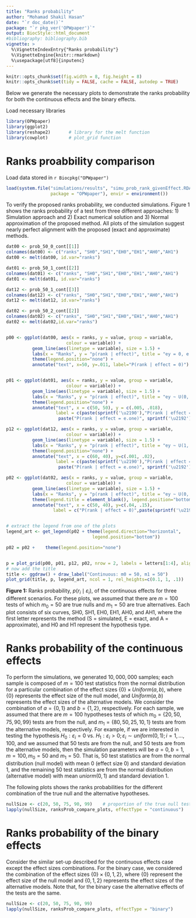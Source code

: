 ```yaml
---
title: "Ranks probability"
author: "Mohamad Shakil Hasan"
date: "`r doc_date()`"
package: "`r pkg_ver('OPWpaper')`"
output: BiocStyle::html_document
#bibliography: bibliography.bib
vignette: >
  %\VignetteIndexEntry{"Ranks probability"}
  %\VignetteEngine{knitr::rmarkdown}
  %\usepackage[utf8]{inputenc}
---
```


```r
knitr::opts_chunk$set(fig.width = 8, fig.height = 8)
knitr::opts_chunk$set(tidy = FALSE, cache = FALSE, autodep = TRUE)
```

Below we generate the necessary plots to demonstrate the ranks probability for both the continuous effects and the binary effects.

Load necessary libraries

```r
library(OPWpaper)       
library(ggplot2)
library(reshape2)       # library for the melt function
library(cowplot)        # plot_grid function
```

# Ranks proabbility comparison
Load data stored in `r Biocpkg("OPWpaper")` 

```r
load(system.file("simulations/results", "simu_prob_rank_givenEffect.RDATA",
                 package = "OPWpaper"), envir = environment())
```

To verify the proposed ranks probability, we conducted simulations. Figure 1 shows the ranks probability of a test from three different approaches: 1) Simulation approach and 2) Exact numerical solution and 3) Normal approximation of the proposed method. All plots of the simulation suggest nearly perfect alignment with the proposed (exact and approximate) methods. 

```r
dat00 <- prob_50_0_cont[[1]]
colnames(dat00) <- c("ranks", "SH0","SH1","EH0","EH1","AH0","AH1")
dat00 <- melt(dat00, id.var="ranks")

dat01 <- prob_50_1_cont[[2]]
colnames(dat01) <- c("ranks", "SH0","SH1","EH0","EH1","AH0","AH1")
dat01 <- melt(dat01, id.var="ranks")

dat12 <- prob_50_1_cont[[3]]
colnames(dat12) <- c("ranks", "SH0","SH1","EH0","EH1","AH0","AH1")
dat12 <- melt(dat12, id.var="ranks")

dat02 <- prob_50_2_cont[[2]]
colnames(dat02) <- c("ranks", "SH0","SH1","EH0","EH1","AH0","AH1")
dat02 <- melt(dat02,id.var="ranks")


p00 <- ggplot(dat00, aes(x = ranks, y = value, group = variable,
                       colour = variable)) +
          geom_line(aes(linetype = variable), size = 1.5) +
          labs(x = "Ranks", y = "p(rank | effect)", title = "ey = 0, e.one = 0") +
          theme(legend.position="none") +
          annotate("text", x=50, y=.011, label="P(rank | effect = 0)")


p01 <- ggplot(dat01, aes(x = ranks, y = value, group = variable,
                       colour = variable)) +
          geom_line(aes(linetype = variable), size = 1.5) +
          labs(x = "Ranks", y = "p(rank | effect)", title = "ey ~ U(0, 1), e.one = 1") +
          theme(legend.position="none") +
          annotate("text", x = c(50, 50), y = c(.005, .018),
                   label = c(paste(sprintf('\u2190'),"P(rank | effect = 0)"),
					paste("P(rank | effect = e.one)", sprintf('\u2192'))))

p12 <- ggplot(dat12, aes(x = ranks, y = value, group = variable,
                       colour = variable)) +
          geom_line(aes(linetype = variable), size = 1.5) +
          labs(x = "Ranks", y = "p(rank | effect)", title = "ey ~ U(1, 2), e.one = 1") +
          theme(legend.position="none") +
          annotate("text", x = c(60, 40), y=c(.001, .02),
                   label = c(paste(sprintf('\u2190'),"P(rank | effect = 0)"),
					paste("P(rank | effect = e.one)", sprintf('\u2192'))))

p02 <- ggplot(dat02, aes(x = ranks, y = value, group = variable,
                       colour = variable)) +
          geom_line(aes(linetype = variable), size = 1.5) +
          labs(x = "Ranks", y = "p(rank | effect)", title = "ey ~ U(0, 1), e.one = 2") +
          theme(legend.title = element_blank(), legend.position="bottom") +
          annotate("text", x = c(50, 40), y=c(.04, .15),
                  label = c("P(rank | effect = 0)",paste(sprintf('\u2190'),"P(rank | effect = e.one)")))


# extract the legend from one of the plots
legend_art <- get_legend(p02 + theme(legend.direction="horizontal",
                                 legend.position="bottom"))

p02 = p02 +    theme(legend.position="none")


p = plot_grid(p00, p01, p12, p02, nrow = 2, labels = letters[1:4], align = 'hv')
# now add the title
title <- ggdraw() + draw_label("Continuous: m0 = 50, m1 = 50")
plot_grid(title, p, legend_art, ncol = 1, rel_heights=c(0.1, 1, .1))
```

**Figure 1:** Ranks probability, $p(r_i \mid \varepsilon_i)$, of the continuous effects for three different scenarios. For these plots, we assumed that there are $m = 100$ tests of which $m_0 = 50$ are true nulls and $m_1 = 50$ are true alternatives. Each plot consists of six curves, SH0, SH1, EH0, EH1, AH0, and AH1, where the first letter represents the method (S = simulated, E = exact, and A = approximate), and H0 and H1 represent the hypothesis type.


# Ranks probability of the continuous effects
To perform the simulations, we generated $10,000,000$ samples; each sample is composed of $m = 100$ test statistics from the normal distribution for a particular combination of the effect sizes $\{0\}\times Uniform(a,b)$, where $\{0\}$ represents the effect size of the null model, and $Uniform(a,b)$ represents the effect sizes of the alternative models. We consider the combination of $a = \{0,1 \}$ and $b = \{1,2\}$, respectively. For each sample, we assumed that there are $m=100$ hypotheses tests of which $m_0=\{20,50,75,90,99\}$ tests are from the null, and $m_1=\{80,50,25,10,1\}$ tests are from the alternative models, respectively. For example, if we are interested in testing the hypothesis $H_0: \varepsilon_i = 0$ vs. $H_1: \varepsilon_i > 0; \varepsilon_i  \sim uniform(0,1); i = 1,...,100$, and we assumed that $50$ tests are from the null, and $50$ tests are from the alternative models, then the simulation parameters will be $a=0,b=1,m=100,m_0=50$ and $m_1=50$. That is, $50$ test statistics are from the normal distribution (null model) with mean $0$ (effect size 0) and standard deviation $1$, and the remaining $50$ test statistics are from the normal distribution (alternative model) with mean $uniorm(0,1)$ and standard deviation $1$. 

The following plots shows the ranks probabilities for the different combination of the true null and the alternative hypotheses.

```r
nullSize <- c(20, 50, 75, 90, 99)    # proportion of the true null tests
lapply(nullSize, ranksProb_compare_plots, effectType = "continuous")
```

# Ranks probability of the binary effects
Consider the similar set-up described for the continuous effects case except the effect sizes combinations. For the binary case, we considered the combination of the effect sizes $\{0\} \times \{0,1,2\}$, where $\{0\}$ represent the effect size of the null model and $\{0,1,2\}$ represents the effect sizes of the alternative models. Note that, for the binary case the alternative effects of the tests are the same.

```r
nullSize <- c(20, 50, 75, 90, 99)
lapply(nullSize, ranksProb_compare_plots, effectType = "binary")
```








